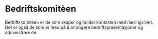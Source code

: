 # Bedriftskomitèen



<Cookie />

Bedriftskomitèen er de som skaper og holder kontakten med næringslivet. Det er også de som er med på å arrangere bedriftspresentasjoner og administrere de.

<div style={{width: '40rem'}}><Bilde url={'/img/Img/Bed1.jpg'} alt={'Enigma på bedriftspresentasjon hos SopraSteria'}/></div>
